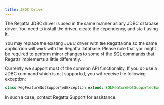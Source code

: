 ---
title: JBDC Driver
---

The Regatta JDBC driver is used in the same manner as any JDBC database driver. You need to 
install the driver, create the dependency, and start using it.

You may replace the existing JDBC driver with the Regatta one so the same application will work 
with the Regatta database. Please note that you might be required to perform minor changes to 
some of the SQL commands that Regatta implements a little differently.

Currently we support most of the common API functionality. If you do use a JDBC command 
which is not supported, you will receive the following exception:

```java
class RegFeatureNotSupportedException extends SQLFeatureNotSupportedException
```

In such a case, contact Regatta Support for assistance.